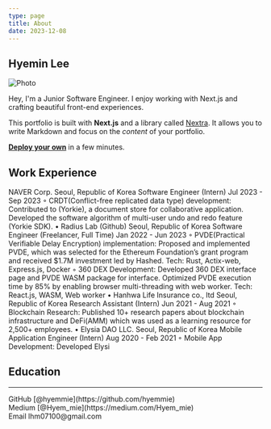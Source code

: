 ```yaml
---
type: page
title: About
date: 2023-12-08
---
```


## Hyemin Lee


<Image
  src="/images/hyemmie_profile.jpg"
  alt="Photo"
  width={187}
  height={940}
  priority
  className="next-image"
/>

Hey, I'm a Junior Software Engineer. I enjoy working with Next.js and crafting beautiful
front-end experiences.

This portfolio is built with **Next.js** and a library called [Nextra](https://nextra.vercel.app/). It allows you to write Markdown and focus on the _content_ of your portfolio.

[**Deploy your own**](https://vercel.com/new/clone?repository-url=https://github.com/vercel/next.js/tree/canary/examples/blog&project-name=portfolio&repository-name=portfolio) in a few minutes.

## Work Experience

NAVER Corp. Seoul, Republic of Korea
Software Engineer (Intern) Jul 2023 - Sep 2023
◦ CRDT(Conflict-free replicated data type) development: Contributed to (Yorkie), a document store for
collaborative application. Developed the software algorithm of multi-user undo and redo feature (Yorkie SDK).
• Radius Lab (Github) Seoul, Republic of Korea
Software Engineer (Freelancer, Full Time) Jan 2022 - Jun 2023
◦ PVDE(Practical Verifiable Delay Encryption) implementation: Proposed and implemented PVDE, which was
selected for the Ethereum Foundation’s grant program and received $1.7M investment led by Hashed.
Tech: Rust, Actix-web, Express.js, Docker
◦ 360 DEX Development: Developed 360 DEX interface page and PVDE WASM package for interface. Optimized
PVDE execution time by 85% by enabling browser multi-threading with web worker.
Tech: React.js, WASM, Web worker
• Hanhwa Life Insurance co., ltd Seoul, Republic of Korea
Research Assistant (Intern) Jun 2021 - Aug 2021
◦ Blockchain Research: Published 10+ research papers about blockchain infrastructure and DeFi(AMM) which was used
as a learning resource for 2,500+ employees.
• Elysia DAO LLC. Seoul, Republic of Korea
Mobile Application Engineer (Intern) Aug 2020 - Feb 2021
◦ Mobile App Development: Developed Elysi

## Education

---

<div>
  GitHub [@hyemmie](https://github.com/hyemmie)
  <br />
  Medium [@Hyem_mie](https://medium.com/Hyem_mie)
  <br />
  Email lhm07100@gmail.com
</div>
